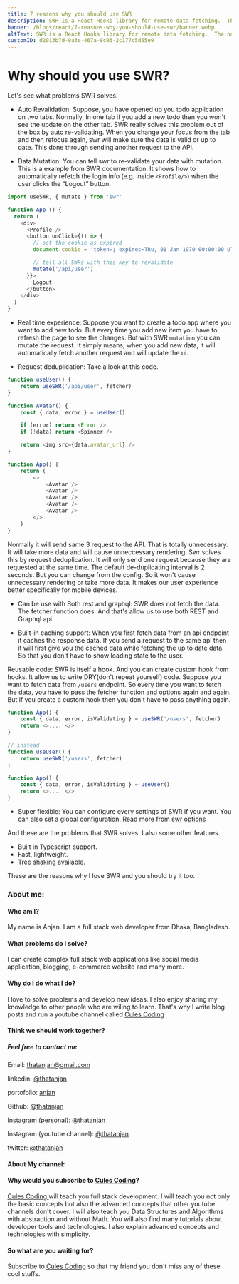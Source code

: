 ```yaml
---
title: 7 reasons why you should use SWR
description: SWR is a React Hooks library for remote data fetching.  The name “**SWR**” is derived from `stale-while-revalidate`, a cache invalidation strategy popularized by HTTP RFC 5861.  **SWR** first returns the data from cache (stale), then sends the fetch request (revalidate), and finally comes with the up-to-date data again.
banner: /blogs/react/7-reasons-why-you-should-use-swr/banner.webp
altText: SWR is a React Hooks library for remote data fetching.  The name “SWR” is derived from stale-while-revalidate, a cache invalidation strategy popularized by HTTP RFC 5861.
customID: d2013b7d-9a3e-467a-8c03-2c177c5d55e9
---
```


# Why should you use SWR?


Let's see what problems SWR solves.

- Auto Revalidation: Suppose, you have opened up you todo application on two tabs. Normally, In one tab if you add a new todo then you won't see the update on the other tab. SWR really solves this problem out of the box by auto re-validating. When you change your focus from the tab and then refocus again, swr will make sure the data is valid or up to date. This done through sending another request to the API.

- Data Mutation: You can tell swr to re-validate your data with mutation. This is a example from SWR documentation. It shows how to automatically refetch the login info (e.g. inside `<Profile/>`) when the user clicks the “Logout” button.

```javascript
import useSWR, { mutate } from 'swr'

function App () {
  return (
    <div>
      <Profile />
      <button onClick={() => {
        // set the cookie as expired
        document.cookie = 'token=; expires=Thu, 01 Jan 1970 00:00:00 UTC; path=/;'

        // tell all SWRs with this key to revalidate
        mutate('/api/user')
      }}>
        Logout
      </button>
    </div>
  )
}
```

- Real time experience: Suppose you want to create a todo app where you want to add new todo. But every time you add new item you have to refresh the page to see the changes. But with SWR `mutation` you can mutate the request. It simply means, when you add new data, it will automatically fetch another request and will update the ui.

- Request deduplication: Take a look at this code.

```javascript
function useUser() {
	return useSWR('/api/user', fetcher)
}

function Avatar() {
	const { data, error } = useUser()

	if (error) return <Error />
	if (!data) return <Spinner />

	return <img src={data.avatar_url} />
}

function App() {
	return (
		<>
			<Avatar />
			<Avatar />
			<Avatar />
			<Avatar />
			<Avatar />
		</>
	)
}
```

Normally it will send same 3 request to the API. That is totally unnecessary. It will take more data and will cause unneccessary rendering. Swr solves this by request deduplication. It will only send one request because they are requested at the same time. The default de-duplicating interval is 2 seconds. But you can change from the config. So it won't cause unnecessary rendering or take more data. It makes our user experience better specifically for mobile devices.

- Can be use with Both rest and graphql: SWR does not fetch the data. The fetcher function does. And that's allow us to use both REST and Graphql api.

- Built-in caching support: When you first fetch data from an api endpoint it caches the response data. If you send a request to the same api then it will first give you the cached data while fetching the up to date data. So that you don't have to show loading state to the user.

Reusable code: SWR is itself a hook. And you can create custom hook from hooks. It allow us to write DRY(don't repeat yourself) code. Suppose you want to fetch data from `/users` endpoint. So every time you want to fetch the data, you have to pass the fetcher function and options again and again. But if you create a custom hook then you don't have to pass anything again.

```javascript
function App() {
	const { data, error, isValidating } = useSWR('/users', fetcher)
	return <>.... </>
}

// instead
function useUser() {
	return useSWR('/users', fetcher)
}

function App() {
	const { data, error, isValidating } = useUser()
	return <>.... </>
}
```

- Super flexible: You can configure every settings of SWR if you want. You can also set a global configuration. Read more from [swr options](https://swr.vercel.app/docs/options)

And these are the problems that SWR solves. I also some other features.

- Built in Typescript support.
- Fast, lightweight.
- Tree shaking available.

These are the reasons why I love SWR and you should try it too.

### About me:

#### Who am I?

My name is Anjan. I am a full stack web developer from Dhaka, Bangladesh.

#### What problems do I solve?

I can create complex full stack web applications like social media application, blogging, e-commerce website and many more.

#### Why do I do what I do?

I love to solve problems and develop new ideas. I also enjoy sharing my knowledge to other people who are wiling to learn. That's why I write blog posts and run a youtube channel called [Cules Coding](https://www.youtube.com/channel/UCBaGowNYTUsm3IDaHbLRMYw?sub_confirmation=1)

#### Think we should work together?

##### Feel free to contact me

Email: thatanjan@gmail.com

linkedin: [@thatanjan](https://linkedin.com/in/thatanjan/)

portofolio: [anjan](https://anjan.vercel.app/)

Github: [@thatanjan](https://github.com/thatAnjan/)

Instagram (personal): [@thatanjan](https://instagram.com/thatAnjan/)

Instagram (youtube channel): [@thatanjan](https://instagram.com/cules_coding/)

twitter: [@thatanjan](https://twitter.com/thatAnjan)

#### About My channel:

#### Why would you subscribe to [Cules Coding](https://www.youtube.com/channel/UCBaGowNYTUsm3IDaHbLRMYw?sub_confirmation=1)?

[ Cules Coding ](https://www.youtube.com/channel/UCBaGowNYTUsm3IDaHbLRMYw?sub_confirmation=1) will teach you full stack development. I will teach you not only the basic concepts but also the advanced concepts that other youtube channels don't cover. I will also teach you Data Structures and Algorithms with abstraction and without Math. You will also find many tutorials about developer tools and technologies. I also explain advanced concepts and technologies with simplicity.

#### So what are you waiting for?

Subscribe to [Cules Coding](https://www.youtube.com/channel/UCBaGowNYTUsm3IDaHbLRMYw?sub_confirmation=1) so that my friend you don't miss any of these cool stuffs.



